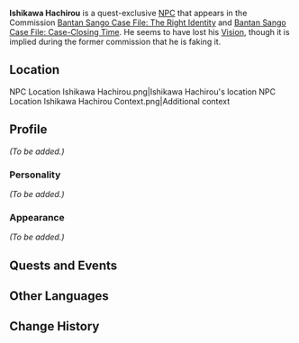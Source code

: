 {{Meta
<!-- REMOVE THIS TEMPLATE AFTER ADDING MISSING INFO -->
|missing_NPC_profile  = yes
}}
{{Character Infobox
|type             = Quest NPC
|image            = NPC Ishikawa Hachirou.png
|region           = Inazuma
}}
'''Ishikawa Hachirou''' is a quest-exclusive [[NPC]] that appears in the Commission [[Bantan Sango Case File: The Right Identity]] and [[Bantan Sango Case File: Case-Closing Time]]. He seems to have lost his [[Vision]], though it is implied during the former commission that he is faking it.

==Location==
<gallery>
NPC Location Ishikawa Hachirou.png|Ishikawa Hachirou's location
NPC Location Ishikawa Hachirou Context.png|Additional context
</gallery>

==Profile==
<!-- detailed story/lore information goes here -->
''(To be added.)''

===Personality===
''(To be added.)''

===Appearance===
''(To be added.)''

==Quests and Events==
{{Quests and Events}}

==Other Languages==
{{Other Languages
|default_hidden = 1
|en      = Ishikawa Hachirou
|zhs     = 石川八郎
|zhs_rm  = Shíchuān Bāláng
|zht     = 石川八郎
|zht_rm  = Shíchuān Bāláng
|ja      = 石川八郎
|ja_rm   = Ishikawa Hachirou
|ko      = 이시카와 하치로
|ko_rm   = Isikawa Hachiro
|es      = Ishikawa Hachirou
|fr      = Ishikawa Hachirou
|ru      = Исикава Хатиро
|th      = Ishikawa Hachirou
|vi      = Ishikawa Hachirou
|de      = Ishikawa Hachirou
|id      = Ishikawa Hachirou
|pt      = Ishikawa Hachirou
|tr      = Ishikawa Hachirou
|it      = Ishikawa Hachirou
}}

==Change History==
{{Change History|2.0}}
<!--
==References==
{{Reflist}}
-->